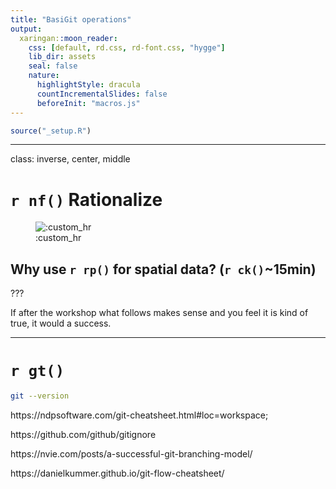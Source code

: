 ```yaml
---
title: "BasiGit operations"
output:
  xaringan::moon_reader:
    css: [default, rd.css, rd-font.css, "hygge"]
    lib_dir: assets
    seal: false
    nature:
      highlightStyle: dracula
      countIncrementalSlides: false
      beforeInit: "macros.js"
---
```



```r
source("_setup.R")
```


---

class: inverse, center, middle

# `r nf()` Rationalize

![:custom_hr]()

## Why use `r rp()` for spatial data? (`r ck()`~15min)


???

If after the workshop what follows makes sense and you feel it is kind of true, it would a success. 



---

# `r gt()`


```bash
git --version
```


https://ndpsoftware.com/git-cheatsheet.html#loc=workspace;


https://github.com/github/gitignore


https://nvie.com/posts/a-successful-git-branching-model/

https://danielkummer.github.io/git-flow-cheatsheet/